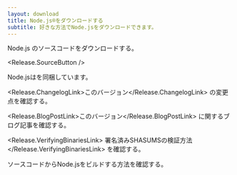 ```yaml
---
layout: download
title: Node.js®をダウンロードする
subtitle: 好きな方法でNode.jsをダウンロードできます。
---
```


<section>
Node.js <Release.VersionDropdown />のソースコードをダウンロードする。

<Release.SourceButton />
</section>

<section>
Node.jsは<Release.NpmLink />を同梱しています。

<Release.ChangelogLink>このバージョン</Release.ChangelogLink>
の変更点を確認する。

<Release.BlogPostLink>このバージョン</Release.BlogPostLink>
に関するブログ記事を確認する。

<Release.VerifyingBinariesLink>
  署名済みSHASUMSの検証方法
</Release.VerifyingBinariesLink>
を確認する。

ソースコードから<LinkWithArrow href="https://github.com/nodejs/node/blob/main/BUILDING.md#building-nodejs-on-supported-platforms">Node.jsをビルドする方法</LinkWithArrow>を確認する。

</section>
